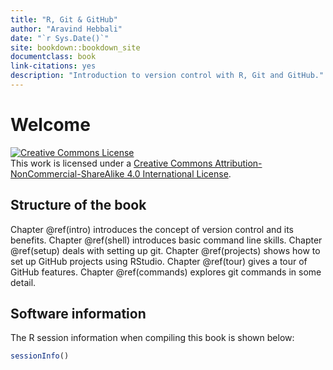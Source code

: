 ```yaml
--- 
title: "R, Git & GitHub"
author: "Aravind Hebbali"
date: "`r Sys.Date()`"
site: bookdown::bookdown_site
documentclass: book
link-citations: yes
description: "Introduction to version control with R, Git and GitHub."
---
```


# Welcome {-}

<a rel="license" href="http://creativecommons.org/licenses/by-nc-sa/4.0/"><img alt="Creative Commons License" style="border-width:0" src="https://i.creativecommons.org/l/by-nc-sa/4.0/88x31.png" /></a><br />This work is licensed under a <a rel="license" href="http://creativecommons.org/licenses/by-nc-sa/4.0/">Creative Commons Attribution-NonCommercial-ShareAlike 4.0 International License</a>.

## Structure of the book {-}

Chapter \@ref(intro) introduces the concept of version control and its benefits. 
Chapter \@ref(shell) introduces basic command line skills. Chapter \@ref(setup)
deals with setting up git. Chapter \@ref(projects) shows how to set up GitHub
projects using RStudio. Chapter \@ref(tour) gives a tour of GitHub features. 
Chapter \@ref(commands) explores git commands in some detail.

## Software information {-}

The R session information when compiling this book is shown below:

```r
sessionInfo()
```
